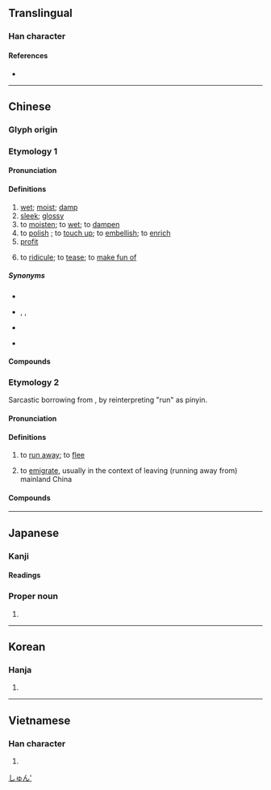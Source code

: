 {{also|润}}
{{character info}}
==Translingual==

===Han character===
{{Han char|rn=85|rad=水|as=12|sn=15|four=37120|canj=EANG|ids=⿰氵閏}}

====References====
* {{Han ref|kx=0649.240|dkj=18255|dj=1060.050|hdz=31748.020|uh=6F64|ud=28516|bh=BCED|bd=48365}}

----

==Chinese==
{{zh-forms|s=润}}

===Glyph origin===
{{Han etym}}

===Etymology 1===

====Pronunciation====
{{zh-pron
|m=rùn
|m-s=
|c=jeon6
|c-t=
|g=
|h=pfs=
|j=
|mb=nē̤ng
|md=
|mn=kh:jūn/qz,tp,xm,zz:lūn
|mn-t=
|w=
|x=
|mc=y
|oc=y
|cat=a,v
}}

====Definitions====
{{zh-hanzi}}

# [[wet]]; [[moist]]; [[damp]]
# [[sleek]]; [[glossy]]
# to [[moisten]]; to [[wet]]; to [[dampen]]
# to [[polish]] {{gl|a piece of writing, etc.}}; to [[touch up]]; to [[embellish]]; to [[enrich]]
# [[profit]] {{gl|excess of revenue over cost}}
# {{lb|zh|Cantonese}} to [[ridicule]]; to [[tease]]; to [[make fun of]]

=====Synonyms=====
* {{sense|wet}}
{{zh-syn-saurus|潮濕}}
* {{sense|to moisten}} {{zh-l|潤澤}}, {{zh-l|濕潤}}, {{zh-l|滋潤}}
* {{sense|to polish}}
{{zh-syn-saurus|潤色}}
* {{sense|profit}}
{{zh-syn-saurus|利潤}}

====Compounds====
{{zh-der|潤餅|滋潤|潤滑|平均利潤|利潤所得|刪潤|利潤|德潤傭書|分潤|圓潤|不潤|冰清玉潤|光潤|津潤|溫潤|潤屋潤身|溼潤|潤資|淹潤|玉潤珠圓|潤益|潤滑劑|抃風舞潤|潤澤|瑩潤|潤筆|河潤|潤身|礎潤而雨|潤屋|潤下|潤膩|沾潤|於民潤國|祛痰潤肺|珠圓玉潤|潤喉|潤飾|潤色|潤膚|潤肺|潤滑油|潤格|溫潤如玉|滑潤|浸潤之譖|浸潤|潤溼|才非玉潤|脂膏不潤|風調雨潤|鮮潤|脩潤|經濟利潤|紅潤|香潤玉溫|膏潤|豐潤}}

===Etymology 2===
Sarcastic borrowing from {{bor|zh|en|run}}, by reinterpreting "run" as pinyin.

====Pronunciation====
{{zh-pron
|m=rùn
|cat=v
}}

====Definitions====
{{zh-hanzi}}

# {{lb|zh|neologism|mainland|internet slang}} to [[run away]]; to [[flee]]
#: {{zh-x|哈人，我 先 潤 了。|That's scary. I'm gonna '''run away'''.}}
# {{lb|zh|neologism|mainland|internet slang}} to [[emigrate]], usually in the context of leaving (running away from) mainland China
#: {{zh-x|請 大家 指點 如何 潤 去 ^加拿大？|Can people give suggestions on how to '''emigrate''' to Canada?}}

====Compounds====
{{zh-der|潤學}}

----

==Japanese==

===Kanji===
{{ja-kanji|grade=c|rs=水12}}

====Readings====
{{ja-readings
|goon=にん
|kanon=じゅん
|kun=うるお-う, うるお-い, うる-む, うるお-す, めぐみ
}}

===Proper noun===
{{ja-pos|proper|じゅん}}

# {{given name|ja|male}}

[[Category:Japanese male given names|しゅん']]

----

==Korean==

===Hanja===
{{ko-hanja|hangeul=[[윤]]|eumhun=|rv=yun|mr=yun|y=yun}}

# {{rfdef|ko|sort=水12}}

----

==Vietnamese==

===Han character===
{{vi-readings|reading=nhuần, nhuận|rs=水12}}

# {{rfdef|vi|sort=水12}}